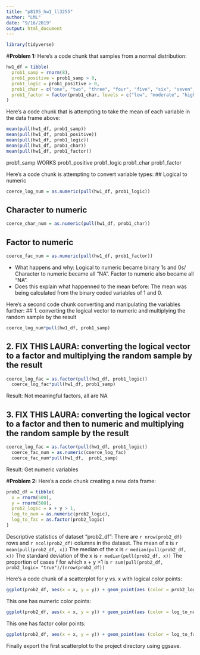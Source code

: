 ```yaml
---
title: "p8105_hw1_ll3255"
author: "LML"
date: "9/16/2019"
output: html_document
---
```


```r
library(tidyverse)
```

#__Problem 1:__ 
Here's a code chunk that samples from a normal distribution:
```r
hw1_df = tibble(
  prob1_samp = rnorm(8),
  prob1_positive = prob1_samp > 0,
  prob1_logic = prob1_positive > 0,
  prob1_char = c("one", "two", "three", "four", "five", "six", "seven", "eight"), 
  prob1_factor = factor(prob1_char, levels = c("low", "moderate", "high")),
)
```



Here's a code chunk that is attempting to take the mean of each variable in the data frame above:
```r
mean(pull(hw1_df, prob1_samp))
mean(pull(hw1_df, prob1_positive))
mean(pull(hw1_df, prob1_logic))
mean(pull(hw1_df, prob1_char))
mean(pull(hw1_df, prob1_factor))
```
  prob1_samp WORKS
  prob1_positive
  prob1_logic 
  prob1_char 
  prob1_factor



Here's a code chunk is attempting to convert variable types:
## Logical to numeric
```r
coerce_log_num = as.numeric(pull(hw1_df, prob1_logic))
```
## Character to numeric
```r
coerce_char_num = as.numeric(pull(hw1_df, prob1_char))
```
## Factor to numeric
```r
coerce_fac_num = as.numeric(pull(hw1_df, prob1_factor))
```
* What happens and why: Logical to numeric became binary 1s and 0s/ Character to numeric became all "NA". Factor to numeric also became all "NA".
* Does this explain what happenned to the mean before: The mean was being calculated from the binary coded variables of 1 and 0. 



Here's a second code chunk converting and manipulating the variables further:
## 1. converting the logical vector to numeric and multiplying the random sample by the result
```r
coerce_log_num*pull(hw1_df, prob1_samp)
```
## 2. **FIX THIS LAURA: converting the logical vector to a factor and multiplying the random sample by the result**
```r
coerce_log_fac = as.factor(pull(hw1_df, prob1_logic))
  coerce_log_fac*pull(hw1_df, prob1_samp)
```
Result: Not meaningful factors, all are NA

## 3. **FIX THIS LAURA: converting the logical vector to a factor and then to numeric and multiplying the random sample by the result**
```r
coerce_log_fac = as.factor(pull(hw1_df, prob1_logic))
  coerce_fac_num = as.numeric(coerce_log_fac)
  coerce_fac_num*pull(hw1_df,  prob1_samp)
```
Result: Get numeric variables


#__Problem 2:__
Here's a code chunk creating a new data frame:
```r
prob2_df = tibble(
  x = rnorm(500),
  y = rnorm(500),
  prob2_logic = x + y > 1,
  log_to_num = as.numeric(prob2_logic),
  log_to_fac = as.factor(prob2_logic)
)
```



Descriptive statistics of dataset "prob2_df":
There are `r nrow(prob2_df)` rows and `r ncol(prob2_df)` columns in the dataset.
The mean of x is `r mean(pull(prob2_df, x))`
The median of the x is `r median(pull(prob2_df, x))`
The standard deviation of the x is `r median(pull(prob2_df, x))`
The proportion of cases f for which x + y >1 is `r sum(pull(prob2_df, prob2_logic= "true")/(nrow(prob2_df))`



Here's a code chunk of a scatterplot for y vs. x with logical color points:
```r
ggplot(prob2_df, aes(x = x, y = y)) + geom_point(aes (color = prob2_logic)) + labs(title ="X vs. Y by Logic Function x + y >1")
```



This one has numeric color points:
```r
ggplot(prob2_df, aes(x = x, y = y)) + geom_point(aes (color = log_to_num)) + labs(title ="X vs. Y by Numeric Variable")
```
This one has factor color points:
```r
ggplot(prob2_df, aes(x = x, y = y)) + geom_point(aes (color = log_to_fac)) + labs(title ="X vs. Y by Factor Variable")
```

Finally export the first scatterplot to the project directory using ggsave.


